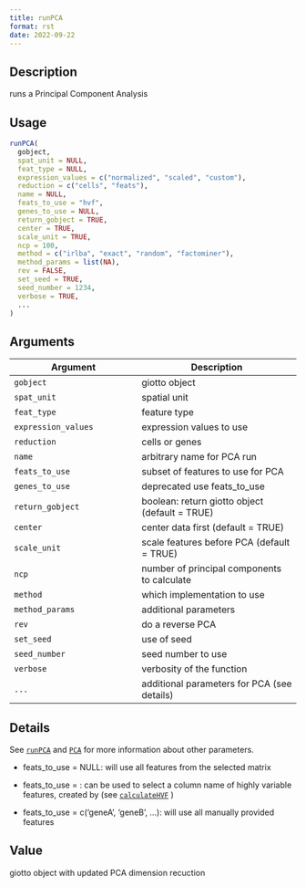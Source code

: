 ```yaml
--- 
title: runPCA 
format: rst 
date: 2022-09-22 
--- 
```


## Description

runs a Principal Component Analysis


## Usage

```r
runPCA(
  gobject,
  spat_unit = NULL,
  feat_type = NULL,
  expression_values = c("normalized", "scaled", "custom"),
  reduction = c("cells", "feats"),
  name = NULL,
  feats_to_use = "hvf",
  genes_to_use = NULL,
  return_gobject = TRUE,
  center = TRUE,
  scale_unit = TRUE,
  ncp = 100,
  method = c("irlba", "exact", "random", "factominer"),
  method_params = list(NA),
  rev = FALSE,
  set_seed = TRUE,
  seed_number = 1234,
  verbose = TRUE,
  ...
)
```


## Arguments

Argument      |Description
------------- |----------------
`gobject`     |     giotto object
`spat_unit`     |     spatial unit
`feat_type`     |     feature type
`expression_values`     |     expression values to use
`reduction`     |     cells or genes
`name`     |     arbitrary name for PCA run
`feats_to_use`     |     subset of features to use for PCA
`genes_to_use`     |     deprecated use feats_to_use
`return_gobject`     |     boolean: return giotto object (default = TRUE)
`center`     |     center data first (default = TRUE)
`scale_unit`     |     scale features before PCA (default = TRUE)
`ncp`     |     number of principal components to calculate
`method`     |     which implementation to use
`method_params`     |     additional parameters
`rev`     |     do a reverse PCA
`set_seed`     |     use of seed
`seed_number`     |     seed number to use
`verbose`     |     verbosity of the function
`...`     |     additional parameters for PCA (see details)


## Details

See [`runPCA`](#runpca) and [`PCA`](#pca) for more information about other parameters.
   

*  feats_to_use = NULL: will use all features from the selected matrix  

*  feats_to_use = <hvg name>: can be used to select a column name of highly variable features, created by (see [`calculateHVF`](#calculatehvf) )  

*  feats_to_use = c('geneA', 'geneB', ...): will use all manually provided features


## Value

giotto object with updated PCA dimension recuction


